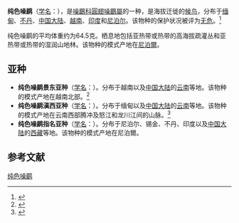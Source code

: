 {{Speciesbox
| fossil_range = [[更新世|更新世]]早期至今，{{fossilrange|2.34|0|earliest=5.96}}{{small|（由[[分子生物學|分子生物學]]分析推得<ref name = Luo2009>{{cite journal | author = Luo, X.; Qu, Y. H.; Han, L. X.; Li, S. H.; Lei, F. M.  | title = A phylogenetic analysis of laughingthrushes (Timaliidae: ''Garrulax'') and allies based on mitochondrial and nuclear DNA sequences | journal = ''Zoologica Scripta'' | volume = 38 | issue = 1 | year = 2009 | pages = 9–20 | issn = 0300-3256 | doi = 10.1111/j.1463-6409.2008.00355.x | url = https://www.researchgate.net/publication/229541377_A_phylogenetic_analysis_of_laughingthrushes_Timaliidae_Garrulax_and_allies_based_on_mitochondrial_and_nuclear_DNA_sequences }}</ref><ref name = Cibois2018>{{cite journal | author = Cibois, A.; Gelang, M.; Alström, P.; Pasquet, E.; Fjeldså, J.; Ericson, P. G. P.; Olsson, U. | title = Comprehensive phylogeny of the laughingthrushes and allies (Aves, Leiothrichidae) and a proposal for a revised taxonomy | journal = ''Zoologica Scripta'' | volume = 47 | issue = 4 | year = 2018 | pages = 1–13 | issn = 0300-3256 | doi = 10.1111/zsc.12296  | url = http://macroecointern.dk/pdf-reprints/Cibois_ZS_2018.pdf }}</ref>）}}
| status = LC
| status_system = IUCN3.1
| status_ref = <ref name = iucn>{{IUCN|id=22715735 |title=''Trochalopteron subunicolor'' |assessors=[[BirdLife_International|BirdLife International]]  |version=2020.1 |year=2016 |accessdate=1 October 2016}} 資料庫資料包含說明此物種被編入無危級別的原因</ref>
| image = Scaly Laughingthrush.jpg
| image_width = 260px
| image_caption = [[指名亞種|指名亞種]]，攝於[[印度|印度]]{{le|潘格拉卡野生動物保護區|Pangolakha Wildlife Sanctuary}}
| genus = Trochalopteron
| species = subunicolor
| authority = [[爱德华·布莱思|Blyth]], 1843
| synonyms = *''Garrulax subunicolor''<br/><small>(Blyth, 1943)</small>
}}

'''纯色噪鹛'''（[[学名|学名]]：{{lang|la|''Trochalopteron subunicolor''}}），是[[噪鶥科|噪鶥科]][[圓翅噪鶥屬|圓翅噪鶥屬]]的一种，是海拔迁徙的[[鸟类迁徙|候鸟]]，分布于[[缅甸|缅甸]]、[[不丹|不丹]]、[[中国大陆|中国大陆]]、[[越南|越南]]、[[印度|印度]]和[[尼泊尔|尼泊尔]]。该物种的保护状况被评为[[无危|无危]]。<ref>{{cite web|url=http://www.birdlife.org/datazone/speciesfactsheet.php?id=7818&m=0|title=Garrulax subunicolor|publisher=[[国际鸟盟|BirdLife.org]]|accessdate=2011-06-27}}</ref>

纯色噪鹛的平均体重约为64.5克。栖息地包括亚热带或热带的高海拔疏灌丛和亚热带或热带的湿润山地林。该物种的模式产地在[[尼泊爾|尼泊爾]]。

==亚种==
*'''纯色噪鹛景东亚种'''（[[学名|学名]]：{{lang|la|''Trochalopteron subunicolor fooksi''}}）。分布于越南以及[[中国大陆|中国大陆]]的[[云南|云南]]等地。该物种的模式产地在越南北部。<ref name='id3352'>{{cite web| url =http://www.bioinfo.cn/db05/BjdwSpecies.php?action=view&id=3352| title =纯色噪鹛景东亚种| work =《中国动物物种编目数据库》| publisher =中国科学院微生物研究所| author =中国科学院动物研究所| accessdate =2009-04-04| deadurl =yes| archiveurl =https://web.archive.org/web/20160305060834/http://www.bioinfo.cn/db05/BjdwSpecies.php?action=view&id=3352| archivedate =2016-03-05}}</ref>
*'''纯色噪鹛滇西亚种'''（[[学名|学名]]：{{lang|la|''Trochalopteron subunicolor griseatum''}}）。分布于缅甸以及[[中国大陆|中国大陆]]的[[云南|云南]]等地。该物种的模式产地在云南西部腾冲及怒江和龙川江间的山脉。<ref name='id3353'>{{cite web| url =http://www.bioinfo.cn/db05/BjdwSpecies.php?action=view&id=3353| title =纯色噪鹛滇西亚种| work =《中国动物物种编目数据库》| publisher =中国科学院微生物研究所| author =中国科学院动物研究所| accessdate =2009-04-04| deadurl =yes| archiveurl =https://web.archive.org/web/20160305052700/http://www.bioinfo.cn/db05/BjdwSpecies.php?action=view&id=3353| archivedate =2016-03-05}}</ref>
*'''纯色噪鹛指名亚种'''（[[学名|学名]]：{{lang|la|''Trochalopteron subunicolor subunicolor''}}）。分布于尼泊尔、锡金、不丹、印度以及[[中国大陆|中国大陆]]的[[西藏|西藏]]等地。该物种的模式产地在尼泊爾。

== 参考文献 ==
{{commons category|Garrulax subunicolor}}
{{reflist}}
{{Taxonbar|from=Q27075526}}

[[Category:圓翅噪鶥屬|纯色噪鹛]]